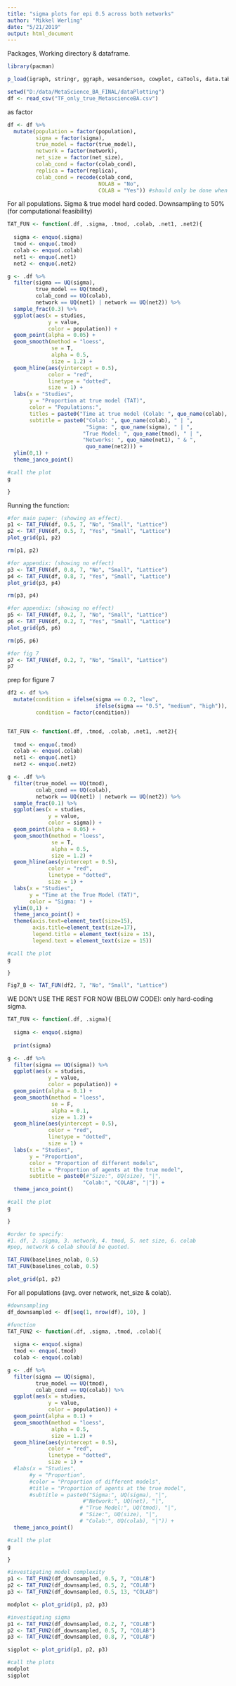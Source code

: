 ```yaml
---
title: "sigma plots for epi 0.5 across both networks"
author: "Mikkel Werling"
date: "5/21/2019"
output: html_document
---
```


Packages, Working directory & dataframe. 

```r
library(pacman)

p_load(igraph, stringr, ggraph, wesanderson, cowplot, caTools, data.table, permute, matrixStats, MCMCpack, tidyverse, ggunchained, tidyselect)

setwd("D:/data/MetaScience_BA_FINAL/dataPlotting")
df <- read_csv("TF_only_true_MetascienceBA.csv")

```

as factor 

```r

df <- df %>%
  mutate(population = factor(population),
         sigma = factor(sigma),
         true_model = factor(true_model),
         network = factor(network),
         net_size = factor(net_size),
         colab_cond = factor(colab_cond),
         replica = factor(replica),
         colab_cond = recode(colab_cond,
                             NOLAB = "No",
                             COLAB = "Yes")) #should only be done when testing stuff. 


```

For all populations.
Sigma & true model hard coded. 
Downsampling to 50% (for computational feasibility)

```r

TAT_FUN <- function(.df, .sigma, .tmod, .colab, .net1, .net2){
  
  sigma <- enquo(.sigma)
  tmod <- enquo(.tmod)
  colab <- enquo(.colab)
  net1 <- enquo(.net1)
  net2 <- enquo(.net2)

g <- .df %>%
  filter(sigma == UQ(sigma), 
         true_model == UQ(tmod),
         colab_cond == UQ(colab), 
         network == UQ(net1) | network == UQ(net2)) %>%
  sample_frac(0.3) %>%
  ggplot(aes(x = studies, 
             y = value, 
             color = population)) +
  geom_point(alpha = 0.05) +
  geom_smooth(method = "loess", 
              se = T, 
              alpha = 0.5, 
              size = 1.2) +
  geom_hline(aes(yintercept = 0.5), 
             color = "red", 
             linetype = "dotted", 
             size = 1) + 
  labs(x = "Studies", 
       y = "Proportion at true model (TAT)", 
       color = "Populations:", 
       titles = paste0("Time at true model (Colab: ", quo_name(colab), ")"),
       subtitle = paste0("Colab: ", quo_name(colab), " | ",
                         "Sigma: ", quo_name(sigma), " | ", 
                        "True Model: ", quo_name(tmod), " | ",
                        "Networks: ", quo_name(net1), " & ",
                         quo_name(net2))) +
  ylim(0,1) +
  theme_janco_point()

#call the plot
g

}


```

Running the function: 

```r

#for main paper: (showing an effect).
p1 <- TAT_FUN(df, 0.5, 7, "No", "Small", "Lattice") 
p2 <- TAT_FUN(df, 0.5, 7, "Yes", "Small", "Lattice") 
plot_grid(p1, p2)

rm(p1, p2)

#for appendix: (showing no effect)
p3 <- TAT_FUN(df, 0.8, 7, "No", "Small", "Lattice")
p4 <- TAT_FUN(df, 0.8, 7, "Yes", "Small", "Lattice")
plot_grid(p3, p4)

rm(p3, p4)

#for appendix: (showing no effect)
p5 <- TAT_FUN(df, 0.2, 7, "No", "Small", "Lattice") 
p6 <- TAT_FUN(df, 0.2, 7, "Yes", "Small", "Lattice")
plot_grid(p5, p6)

rm(p5, p6)

#for fig 7
p7 <- TAT_FUN(df, 0.2, 7, "No", "Small", "Lattice")
p7
```

prep for figure 7

```r


df2 <- df %>%
  mutate(condition = ifelse(sigma == 0.2, "low",
                            ifelse(sigma == "0.5", "medium", "high")), 
         condition = factor(condition))


TAT_FUN <- function(.df, .tmod, .colab, .net1, .net2){
  
  tmod <- enquo(.tmod)
  colab <- enquo(.colab)
  net1 <- enquo(.net1)
  net2 <- enquo(.net2)

g <- .df %>%
  filter(true_model == UQ(tmod),
         colab_cond == UQ(colab), 
         network == UQ(net1) | network == UQ(net2)) %>%
  sample_frac(0.1) %>%
  ggplot(aes(x = studies, 
             y = value, 
             color = sigma)) +
  geom_point(alpha = 0.05) +
  geom_smooth(method = "loess", 
              se = T, 
              alpha = 0.5, 
              size = 1.2) +
  geom_hline(aes(yintercept = 0.5), 
             color = "red", 
             linetype = "dotted", 
             size = 1) + 
  labs(x = "Studies", 
       y = "Time at the True Model (TAT)", 
       color = "Sigma: ") +
  ylim(0,1) +
  theme_janco_point() +
  theme(axis.text=element_text(size=15),
        axis.title=element_text(size=17),
        legend.title = element_text(size = 15),
        legend.text = element_text(size = 15)) 

#call the plot
g

}

Fig7_B <- TAT_FUN(df2, 7, "No", "Small", "Lattice")

```



WE DON't USE THE REST FOR NOW (BELOW CODE): 
only hard-coding sigma. 

```r

TAT_FUN <- function(.df, .sigma){
  
  sigma <- enquo(.sigma)
  
  print(sigma)

g <- .df %>%
  filter(sigma == UQ(sigma)) %>%
  ggplot(aes(x = studies, 
             y = value, 
             color = population)) +
  geom_point(alpha = 0.1) +
  geom_smooth(method = "loess", 
              se = F, 
              alpha = 0.1, 
              size = 1.2) +
  geom_hline(aes(yintercept = 0.5), 
             color = "red", 
             linetype = "dotted", 
             size = 1) + 
  labs(x = "Studies", 
       y = "Proportion", 
       color = "Proportion of different models", 
       title = "Proportion of agents at the true model",
       subtitle = paste0(#"Size:", UQ(size), "|",
                        "Colab:", "COLAB", "|")) +
  theme_janco_point()

#call the plot
g

}

#order to specify: 
#1. df, 2. sigma, 3. network, 4. tmod, 5. net size, 6. colab
#pop, network & colab should be quoted. 

TAT_FUN(baselines_nolab, 0.5)
TAT_FUN(baselines_colab, 0.5)

plot_grid(p1, p2)
```




For all populations (avg. over network, net_size & colab). 

```r

#downsampling 
df_downsampled <- df[seq(1, nrow(df), 10), ]

#function
TAT_FUN2 <- function(.df, .sigma, .tmod, .colab){
  
  sigma <- enquo(.sigma)
  tmod <- enquo(.tmod)
  colab <- enquo(.colab)

g <- .df %>%
  filter(sigma == UQ(sigma), 
         true_model == UQ(tmod),
         colab_cond == UQ(colab)) %>%
  ggplot(aes(x = studies, 
             y = value, 
             color = population)) +
  geom_point(alpha = 0.1) +
  geom_smooth(method = "loess", 
              alpha = 0.5, 
              size = 1.2) +
  geom_hline(aes(yintercept = 0.5), 
             color = "red", 
             linetype = "dotted", 
             size = 1) + 
  #labs(x = "Studies", 
       #y = "Proportion", 
       #color = "Proportion of different models", 
       #title = "Proportion of agents at the true model",
       #subtitle = paste0("Sigma:", UQ(sigma), "|", 
                        #"Network:", UQ(net), "|", 
                       # "True Model:", UQ(tmod), "|",
                       # "Size:", UQ(size), "|",
                       # "Colab:", UQ(colab), "|")) +
  theme_janco_point()

#call the plot
g

}

#investigating model complexity 
p1 <- TAT_FUN2(df_downsampled, 0.5, 7, "COLAB")
p2 <- TAT_FUN2(df_downsampled, 0.5, 2, "COLAB")
p3 <- TAT_FUN2(df_downsampled, 0.5, 13, "COLAB")

modplot <- plot_grid(p1, p2, p3)

#investigating sigma 
p1 <- TAT_FUN2(df_downsampled, 0.2, 7, "COLAB")
p2 <- TAT_FUN2(df_downsampled, 0.5, 7, "COLAB")
p3 <- TAT_FUN2(df_downsampled, 0.8, 7, "COLAB")

sigplot <- plot_grid(p1, p2, p3)

#call the plots
modplot
sigplot

```

